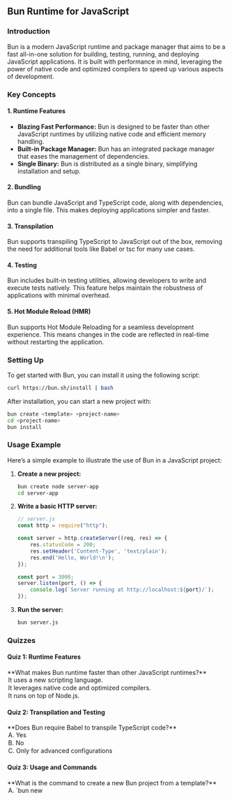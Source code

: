 ## Bun Runtime for JavaScript

### Introduction
Bun is a modern JavaScript runtime and package manager that aims to be a fast all-in-one solution for building, testing, running, and deploying JavaScript applications. It is built with performance in mind, leveraging the power of native code and optimized compilers to speed up various aspects of development.

### Key Concepts

#### 1. **Runtime Features**
   - **Blazing Fast Performance:** Bun is designed to be faster than other JavaScript runtimes by utilizing native code and efficient memory handling.
   - **Built-in Package Manager:** Bun has an integrated package manager that eases the management of dependencies.
   - **Single Binary:** Bun is distributed as a single binary, simplifying installation and setup.

#### 2. **Bundling**
   Bun can bundle JavaScript and TypeScript code, along with dependencies, into a single file. This makes deploying applications simpler and faster.

#### 3. **Transpilation**
   Bun supports transpiling TypeScript to JavaScript out of the box, removing the need for additional tools like Babel or tsc for many use cases.

#### 4. **Testing**
   Bun includes built-in testing utilities, allowing developers to write and execute tests natively. This feature helps maintain the robustness of applications with minimal overhead.

#### 5. **Hot Module Reload (HMR)**
   Bun supports Hot Module Reloading for a seamless development experience. This means changes in the code are reflected in real-time without restarting the application.

### Setting Up
To get started with Bun, you can install it using the following script:
```sh
curl https://bun.sh/install | bash
```
After installation, you can start a new project with:

```sh
bun create <template> <project-name>
cd <project-name>
bun install
```

### Usage Example
Here’s a simple example to illustrate the use of Bun in a JavaScript project:

1. **Create a new project:**
   ```sh
   bun create node server-app
   cd server-app
   ```

2. **Write a basic HTTP server:**
   ```js
   // server.js
   const http = require("http");

   const server = http.createServer((req, res) => {
       res.statusCode = 200;
       res.setHeader('Content-Type', 'text/plain');
       res.end('Hello, World!\n');
   });

   const port = 3000;
   server.listen(port, () => {
       console.log(`Server running at http://localhost:${port}/`);
   });
   ```

3. **Run the server:**
   ```sh
   bun server.js
   ```

### Quizzes


#### Quiz 1: Runtime Features

<MultipleChoiceQuiz slug="runtime-features" correctAnswer={1}>
<Question> 
**What makes Bun runtime faster than other JavaScript runtimes?**
</Question>

<Option>It uses a new scripting language.</Option>
<Option>It leverages native code and optimized compilers.</Option>
<Option>It runs on top of Node.js.</Option>

</MultipleChoiceQuiz>

#### Quiz 2: Transpilation and Testing

<MultipleChoiceQuiz slug="transpilation-and-testing" correctAnswer={1}>
<Question> 
**Does Bun require Babel to transpile TypeScript code?**
</Question>

<Option>A. Yes</Option>
<Option>B. No</Option>
<Option>C. Only for advanced configurations</Option>

</MultipleChoiceQuiz>

#### Quiz 3: Usage and Commands

<MultipleChoiceQuiz slug="usage-and-commands" correctAnswer={2}>
<Question> 
**What is the command to create a new Bun project from a template?**
</Question>

<Option>A. `bun new <template> <project-name>`</Option>
<Option>B. `bun init <template> <project-name>`</Option>
<Option>C. `bun create <template> <project-name>`</Option>

</MultipleChoiceQuiz>

#### Quiz 4: Manage Dependencies

<MultipleChoiceQuiz slug="manage-dependencies" correctAnswer={0}>
<Question> 
**Can Bun manage dependencies of a project?**
</Question>

<Option>Yes, it has a built-in package manager.</Option>
<Option>No, it relies on npm for this functionality.</Option>
<Option>Only for TypeScript projects.</Option>

</MultipleChoiceQuiz>

By understanding these key concepts and using the quizzes to verify your knowledge, you can effectively make use of Bun for your JavaScript projects.